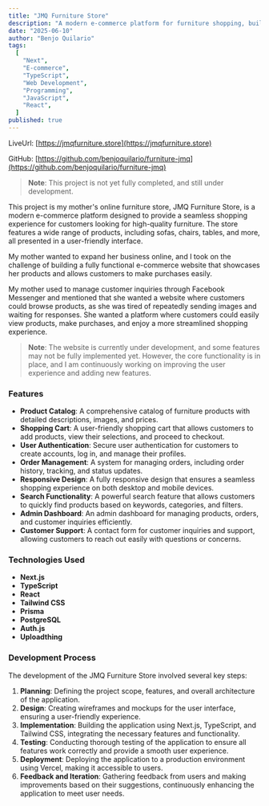 ```yaml
---
title: "JMQ Furniture Store"
description: "A modern e-commerce platform for furniture shopping, built with Next.js, TypeScript, and Tailwind CSS."
date: "2025-06-10"
author: "Benjo Quilario"
tags:
  [
    "Next",
    "E-commerce",
    "TypeScript",
    "Web Development",
    "Programming",
    "JavaScript",
    "React",
  ]
published: true
---
```


LiveUrl: [https://jmqfurniture.store](https://jmqfurniture.store)

GitHub: [https://github.com/benjoquilario/furniture-jmq](https://github.com/benjoquilario/furniture-jmq)

> **Note**: This project is not yet fully completed, and still under development.

This project is my mother's online furniture store, JMQ Furniture Store, is a modern e-commerce platform designed to provide a seamless shopping experience for customers looking for high-quality furniture. The store features a wide range of products, including sofas, chairs, tables, and more, all presented in a user-friendly interface.

My mother wanted to expand her business online, and I took on the challenge of building a fully functional e-commerce website that showcases her products and allows customers to make purchases easily.

My mother used to manage customer inquiries through Facebook Messenger and mentioned that she wanted a website where customers could browse products, as she was tired of repeatedly sending images and waiting for responses. She wanted a platform where customers could easily view products, make purchases, and enjoy a more streamlined shopping experience.

> **Note**: The website is currently under development, and some features may not be fully implemented yet. However, the core functionality is in place, and I am continuously working on improving the user experience and adding new features.

### Features

- **Product Catalog**: A comprehensive catalog of furniture products with detailed descriptions, images, and prices.
- **Shopping Cart**: A user-friendly shopping cart that allows customers to add products, view their selections, and proceed to checkout.
- **User Authentication**: Secure user authentication for customers to create accounts, log in, and manage their profiles.
- **Order Management**: A system for managing orders, including order history, tracking, and status updates.
- **Responsive Design**: A fully responsive design that ensures a seamless shopping experience on both desktop and mobile devices.
- **Search Functionality**: A powerful search feature that allows customers to quickly find products based on keywords, categories, and filters.
- **Admin Dashboard**: An admin dashboard for managing products, orders, and customer inquiries efficiently.
- **Customer Support**: A contact form for customer inquiries and support, allowing customers to reach out easily with questions or concerns.

### Technologies Used

- **Next.js**
- **TypeScript**
- **React**
- **Tailwind CSS**
- **Prisma**
- **PostgreSQL**
- **Auth.js**
- **Uploadthing**

### Development Process

The development of the JMQ Furniture Store involved several key steps:

1. **Planning**: Defining the project scope, features, and overall architecture of the application.
2. **Design**: Creating wireframes and mockups for the user interface, ensuring a user-friendly experience.
3. **Implementation**: Building the application using Next.js, TypeScript, and Tailwind CSS, integrating the necessary features and functionality.
4. **Testing**: Conducting thorough testing of the application to ensure all features work correctly and provide a smooth user experience.
5. **Deployment**: Deploying the application to a production environment using Vercel, making it accessible to users.
6. **Feedback and Iteration**: Gathering feedback from users and making improvements based on their suggestions, continuously enhancing the application to meet user needs.
